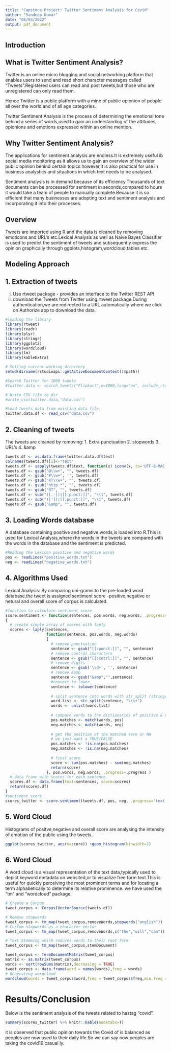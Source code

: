 ```yaml
---
title: "Capstone Project: Twitter Sentiment Analysis for Covid"
author: "Sandeep Kumar"
date: "08/03/2022"
output: pdf_document
---
```


## Introduction

## What is Twitter Sentiment Analysis?
Twitter is an online micro blogging and social networking platform that enables users to send
and read short character messages called "Tweets".Registered users can read and post tweets,but those who are unregistered can only read them.

Hence Twitter is a public platform with a mine of public opionion of people all over the world and of all age categories.

Twitter Sentiment Analysis is the process of determining the emotional tone behind a series of words,used to gain an understanding of the attitudes, opionions and emotions expressed within an online mention.


## Why Twitter Sentiment Analysis?
The applications for sentiment analysis are endless.It is extremely useful ib social media monitoring as it allows us to gain an overview of the wider public opinion behind certain topics however,it is also practical for use in business analystics and situations in which text needs to be analysed.

Sentiment analysis is in demand because of its efficiency.Thousands of text documents can be processed for sentiment in seconds,compared to hours it would take a team of people to manually complete.Because it is so efficient that many businesses are adopting text and sentiment analysis and incorporating it into their processes.

## Overview
Tweets are imported using R and the data is cleaned by removing emoticons and URL's etc.Lexical Analysis as well as Naive Bayes Classifier is used to predict the sentiment of tweets and subsequently express the opinion graphically through ggplots,histogram,wordcloud,tables etc.


## Modeling Approach
## 1. Extraction of tweets
(i) Use rtweet package - provides an interface to the Twitter REST API
(ii) download the Tweets from Twitter using rtweet package.During authentication,we are redirected to a URL automatically where we click on Authorize app to download the data.

```r
#loading the library
library(rtweet)
library(readr)
library(plyr)
library(stringr)
library(ggplot2)
library(wordcloud)
library(tm)
library(kableExtra)

# Setting current working directory
setwd(dirname(rstudioapi::getActiveDocumentContext()$path))

#Search Twitter for 1000 tweets
#twitter.data <- search_tweets("Flipkart",n=1000,lang="en", include_rts=FALSE)

# Write CSV file to dir
#write_csv(twitter.data,"data.csv")

#Load tweets data from existing data file.
twitter.data.df <- read_csv("data.csv")
```
  
## 2. Cleaning of tweets
The tweets are cleaned by removing:
1. Extra punctuation
2. stopwords
3. URL's
4. &amp

```r
tweets.df <- as.data.frame(twitter.data.df$text)
colnames(tweets.df)[1]<-"text"
tweets.df <- sapply(tweets.df$text, function(x) iconv(x, to='UTF-8-MAC', sub='byte'))
tweets.df <- gsub("@\\w+", "", tweets.df)
tweets.df <- gsub("#\\w+", '', tweets.df)
tweets.df <- gsub("RT\\w+", "", tweets.df)
tweets.df <- gsub("http.*", "", tweets.df)
tweets.df <- gsub("RT", "", tweets.df)
tweets.df <- sub("([.-])|[[:punct:]]", "\\1", tweets.df)
tweets.df <- sub("(['])|[[:punct:]]", "\\1", tweets.df)
tweets.df <- gsub("&amp", "", tweets.df)
```

## 3. Loading Words database
A database containing positive and negative words,is loaded into R.This is used for Lexical Analysis,where rhe words in the tweets are compared with the words in the database and the sentiment is predicted.
```r
#Reading the Lexicon positive and negative words
pos <- readLines("positive_words.txt")
neg <- readLines("negative_words.txt")
```

## 4. Algorithms Used
Lexical Analysis: By comparing uni-grams to the pre-loaded word database,the tweet is assigned sentiment score -positive,negative or netural and overall score of corpus is calculated.
```r
#function to calculate sentiment score
score.sentiment <- function(sentences, pos.words, neg.words, .progress='none')
{
  # create simple array of scores with laply
  scores <- laply(sentences,
                  function(sentence, pos.words, neg.words)
                  {
                    # remove punctuation
                    sentence <- gsub("[[:punct:]]", "", sentence)
                    # remove control characters
                    sentence <- gsub("[[:cntrl:]]", "", sentence)
                    # remove digits
                    sentence <- gsub('\\d+', '', sentence)
                    # remove &amp
                    sentence <- gsub("&amp","",sentence)
                    #convert to lower
                    sentence <- tolower(sentence)
                    
                    # split sentence into words with str_split (stringr package)
                    word.list <- str_split(sentence, "\\s+")
                    words <- unlist(word.list)
                    
                    # compare words to the dictionaries of positive & negative terms
                    pos.matches <- match(words, pos)
                    neg.matches <- match(words, neg)
                    
                    # get the position of the matched term or NA
                    # we just want a TRUE/FALSE
                    pos.matches <- !is.na(pos.matches)
                    neg.matches <- !is.na(neg.matches)
                    
                    # final score
                    score <- sum(pos.matches) - sum(neg.matches)
                    return(score)
                  }, pos.words, neg.words, .progress=.progress )
  # data frame with scores for each sentence
  scores.df <- data.frame(text=sentences, score=scores)
  return(scores.df)
}
#sentiment score
scores_twitter <- score.sentiment(tweets.df, pos, neg, .progress='text')
```

\pagebreak

## 5. Word Cloud
Histograms of positve,negative and overall score are analysing the intensity of emotion of the public using the tweets.

```r
ggplot(scores_twitter, aes(x=score)) +geom_histogram(binwidth=1)
```


## 6. Word Cloud
A word cloud is a visual representation of the text data,typically used to depict keyword metadata on websited,or to visualize free form text.This is useful for quickly perceiving the most prominent terms and for locating a term alphabetically to determine its relative prominence.
we have used the "tm" and "wordcloud" package.
```r
# Create a Corpus
tweet_corpus <- Corpus(VectorSource(tweets.df))

# Remove stopwords
tweet_corpus <- tm_map(tweet_corpus,removeWords,stopwords("english"))
# Custom stopwords as a character vector
tweet_corpus <- tm_map(tweet_corpus,removeWords,c("the","will","can"))

# Text Stemming which reduces words to their root form
tweet_corpus <- tm_map(tweet_corpus,stemDocument)

tweet_corpus <- TermDocumentMatrix(tweet_corpus)
matrix <- as.matrix(tweet_corpus)
words <- sort(rowSums(matrix),decreasing = TRUE)
tweet_corpus <- data.frame(word = names(words),freq = words)
# Generating wordcloud
wordcloud(words = tweet_corpus$word,freq = tweet_corpus$freq,min.freq = 10,max.words = 80,random.order = FALSE,rot.per = 0.35,scale = c(3,0.5),colors = brewer.pal(8,"Dark2"))
```


# Results/Conclusion

Below is the sentiment analysis of the tweets related to hastag "covid".
```r
summary(scores_twitter) %>% knitr::kable(booktabs=T)
```


it is observed that public opinion towards the Covid of is balanced as peoples are now used to  their daily life.So we can say now peoples are taking the covid19 casual ly.